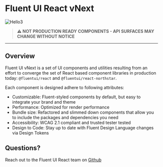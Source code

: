 
<Meta title="Concepts/Introduction" />

<h1 class="fluent">Fluent UI React vNext</h1>

<img src="./fluentui-banner2.jpg" alt="Hello3" />

> **⚠ NOT PRODUCTION READY COMPONENTS - API SURFACES MAY CHANGE WITHOUT NOTICE**

---

<h2 class="fluent">Overview</h2>
<div class="fluent-text">

Fluent UI vNext is a set of UI components and utilities resulting from an effort to converge the set of React based component libraries in production today: `@fluentui/react` and `@fluentui/react-northstar`.

Each component is designed adhere to following attributes:
- Customizable: Fluent-styled components by default, but easy to integrate your brand and theme​
- Performance: Optimized for render performance​
- Bundle size: Refactored and slimmed down components​ that allow you to include the packages and dependencies you need
- Accessibility: WCAG 2.1 compliant and trusted tester tested​
- Design to Code: Stay up to date with Fluent Design Language changes via Design Tokens

</div>

<h2 class="fluent">Questions?</h2>

Reach out to the Fluent UI React team on [Github](https://github.com/microsoft/fluentui)
